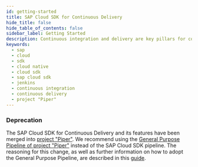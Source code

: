 ```yaml
---
id: getting-started
title: SAP Cloud SDK for Continuous Delivery
hide_title: false
hide_table_of_contents: false
sidebar_label: Getting Started
description: Continuous integration and delivery are key pillars for contemporary cloud application development. SAP Cloud SDK for Continuous delivery streamlines this sophisticated process and helps taking your team's DevOps to a new level.
keywords:
  - sap
  - cloud
  - sdk
  - cloud native
  - cloud sdk
  - sap cloud sdk
  - jenkins
  - continuous integration
  - continuous delivery
  - project "Piper"
---
```


### Deprecation

The SAP Cloud SDK for Continuous Delivery and its features have been merged into [project "Piper"](../related-projects/piper.mdx).
We recommend using the [General Purpose Pipeline of project "Piper"](https://sap.github.io/jenkins-library/stages/introduction/) instead of the SAP Cloud SDK pipeline.
The reasoning for this change, as well as further information on how to adopt the General Purpose Pipeline, are described in this [guide](https://github.com/SAP/cloud-s4-sdk-pipeline/blob/master/gpp-guide.md).
